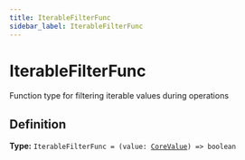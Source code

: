 ```yaml
---
title: IterableFilterFunc
sidebar_label: IterableFilterFunc
---
```


# IterableFilterFunc

Function type for filtering iterable values during operations

## Definition

**Type:** <code>IterableFilterFunc = (value: [CoreValue](/docs/api/types/corevalue)) =&gt; boolean</code>

